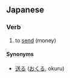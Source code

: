 ==Japanese==
{{ja-kanjitab|送|金}}
{{see|送金}}

===Verb===
{{ja-verb|kk|type=3|hira=そうきんする|rom=sōkinsuru}}

# to [[send]] (money)

====Synonyms====
* [[送る]] ([[おくる]], okuru)